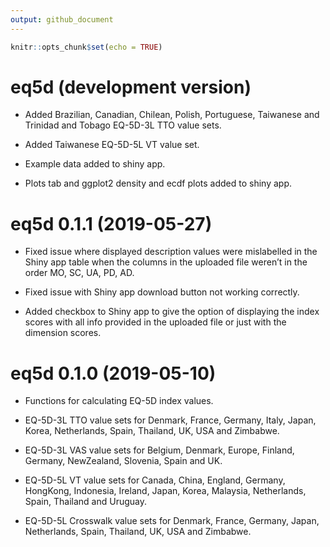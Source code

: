 ```yaml
---
output: github_document
---
```


<!-- NEWS.md is generated from NEWS.Rmd. Please edit that file -->

```r
knitr::opts_chunk$set(echo = TRUE)
```
# eq5d (development version)

* Added Brazilian, Canadian, Chilean, Polish, Portuguese, Taiwanese and Trinidad and Tobago EQ-5D-3L TTO value sets.

* Added Taiwanese EQ-5D-5L VT value set.

* Example data added to shiny app.

* Plots tab and ggplot2 density and ecdf plots added to shiny app.

# eq5d 0.1.1 (2019-05-27)

* Fixed issue where displayed description values were mislabelled in the Shiny app table when the columns in the uploaded file weren't in the order MO, SC, UA, PD, AD.

* Fixed issue with Shiny app download button not working correctly.

* Added checkbox to Shiny app to give the option of displaying the index scores with all info provided in the uploaded file or just with the dimension scores.

# eq5d 0.1.0 (2019-05-10)

* Functions for calculating EQ-5D index values.

* EQ-5D-3L TTO value sets for Denmark, France, Germany, Italy, Japan, Korea, Netherlands, Spain, Thailand, UK, USA and Zimbabwe.

* EQ-5D-3L VAS value sets for Belgium, Denmark, Europe, Finland, Germany, NewZealand, Slovenia, Spain and UK.

* EQ-5D-5L VT value sets for Canada, China, England, Germany, HongKong, Indonesia, Ireland, Japan, Korea, Malaysia, Netherlands, Spain, Thailand and Uruguay.

* EQ-5D-5L Crosswalk value sets for Denmark, France, Germany, Japan, Netherlands, Spain, Thailand, UK, USA and Zimbabwe.

